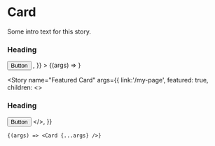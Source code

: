 
<Meta link="/foo" component={Card} />


# Card

Some intro text for this story.

<Canvas>
  <Story
    name="Default Card"
    args={{ 
      link: '/my-page',
      featured: false,
      children: <>
        <h3>Heading</h3>
        <Button size="small">Button</Button>
      </>,
    }}
  >
    {(args) => <Card {...args} />}
  </Story>
  
  <Story
    name="Featured Card"
    args={{
      link:'/my-page',
      featured: true,
      children: <>
        <h3>Heading</h3>
        <Button size="small">Button</Button>
      </>,
    }}
  >
    {(args) => <Card {...args} />}
  </Story>
</Canvas>

<ArgsTable story="Default Card" />
